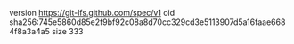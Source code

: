 version https://git-lfs.github.com/spec/v1
oid sha256:745e5860d85e2f9bf92c08a8d70cc329cd3e5113907d5a16faae6684f8a3a4a5
size 333
